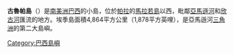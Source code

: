 {{Location map|Brazil|lat=-1.000000|long=-51.500000}}

'''古魯帕島'''（{{lang-pt|Ilha Grande do Gurupá}}）是[[南美洲|南美洲]][[巴西|巴西]]的小島，位於[[帕拉|帕拉]]的[[馬拉若島|馬拉若島]]以西，毗鄰[[亞馬遜河|亞馬遜河]]和[[欣古河|欣古河]]匯流的地方。埃季島面積4,864平方公里（1,878平方英哩），是亞馬遜河[[三角洲|三角洲]]的第二大島嶼。

{{Coord|1|0|S|51|30|W|display=inline,title}}

{{Brazil-stub}}

[[Category:巴西島嶼|Category:巴西島嶼]]